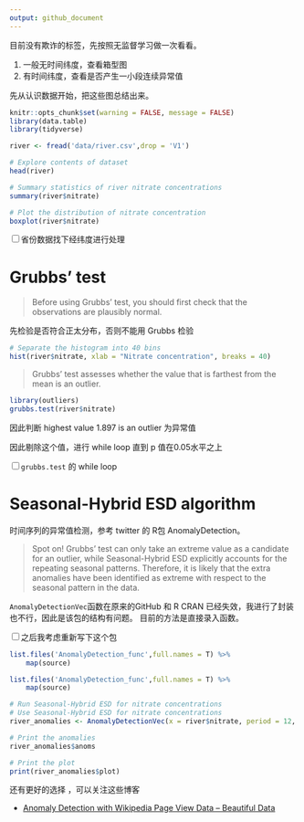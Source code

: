 ```yaml
---
output: github_document
---
```


目前没有欺诈的标签，先按照无监督学习做一次看看。

1. 一般无时间纬度，查看箱型图
1. 有时间纬度，查看是否产生一小段连续异常值

先从认识数据开始，把这些图总结出来。

```r
knitr::opts_chunk$set(warning = FALSE, message = FALSE)
library(data.table)
library(tidyverse)
```

```r
river <- fread('data/river.csv',drop = 'V1')
```

```r
# Explore contents of dataset
head(river)

# Summary statistics of river nitrate concentrations
summary(river$nitrate)

# Plot the distribution of nitrate concentration
boxplot(river$nitrate)
```

<input type="checkbox" id="checkbox1" class="styled">省份数据找下经纬度进行处理

# Grubbs' test

>
Before using Grubbs' test, you should first check that the observations are plausibly normal. 

先检验是否符合正太分布，否则不能用 Grubbs 检验

```r
# Separate the histogram into 40 bins 
hist(river$nitrate, xlab = "Nitrate concentration", breaks = 40)
```

>
Grubbs' test assesses whether the value that is farthest from the mean is an outlier.

```r
library(outliers)
grubbs.test(river$nitrate)
```

因此判断
highest value 1.897 is an outlier
为异常值

因此剔除这个值，进行 while loop 直到 p 值在0.05水平之上

<input type="checkbox" id="checkbox1" class="styled">`grubbs.test` 的 while loop

# Seasonal-Hybrid ESD algorithm

时间序列的异常值检测，参考
twitter 的 R包 AnomalyDetection。

>
Spot on! Grubbs' test can only take an extreme value as a candidate for an outlier, while Seasonal-Hybrid ESD explicitly accounts for the repeating seasonal patterns. Therefore, it is likely that the extra anomalies have been identified as extreme with respect to the seasonal pattern in the data.

`AnomalyDetectionVec`函数在原来的GitHub 和 R CRAN 已经失效，我进行了封装也不行，因此是该包的结构有问题。
目前的方法是直接录入函数。

<input type="checkbox" id="checkbox1" class="styled">之后我考虑重新写下这个包

```r
list.files('AnomalyDetection_func',full.names = T) %>% 
    map(source)
```

```r
list.files('AnomalyDetection_func',full.names = T) %>% 
    map(source)
```


```r
# Run Seasonal-Hybrid ESD for nitrate concentrations
# Use Seasonal-Hybrid ESD for nitrate concentrations
river_anomalies <- AnomalyDetectionVec(x = river$nitrate, period = 12, direction = 'both', plot = T)

# Print the anomalies
river_anomalies$anoms

# Print the plot
print(river_anomalies$plot)
```

还有更好的选择
，可以关注这些博客

* [Anomaly Detection with Wikipedia Page View Data – Beautiful Data](http://beautifuldata.net/2015/01/anomaly-detection-with-wikipedia-page-view-data/)
